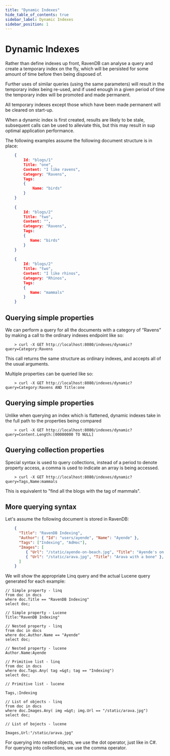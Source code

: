 ```yaml
---
title: "Dynamic Indexes"
hide_table_of_contents: true
sidebar_label: Dynamic Indexes
sidebar_position: 1
---
```



# Dynamic Indexes

Rather than define indexes up front, RavenDB can analyse a query and create a temporary index on the fly, which will be persisted for some amount of time before then being disposed of.

Further uses of similar queries (using the same parameters) will result in the temporary index being re-used, and if used enough in a given period of time the temporary index will be promoted and made permanent.

All temporary indexes except those which have been made permanent will be cleared on start-up.

<Admonition type="note" title="">
When a dynamic index is first created, results are likely to be stale, subsequent calls can be used to alleviate this, but this may result in sup optimal application performance.
</Admonition>

The following examples assume the following document structure is in place:

```json 
    {
        Id: "blogs/1"
        Title: "one",
        Content: "I like ravens",
        Category: "Ravens",
        Tags:
        {
            Name: "birds"
        }
    }
    
    {
        Id: "blogs/2"
        Title: "two",
        Content: "",
        Category: "Ravens",
        Tags:
        {
           Name: "birds"
        }
    }
    
    {
        Id: "blogs/2"
        Title: "two",
        Content: "I like rhinos",
        Category: "Rhinos",
        Tags:
        {
           Name: "mammals"
        }
    }
```

## Querying simple properties

We can perform a query for all the documents with a category of “Ravens” by making a call to the ordinary indexes endpoint like so:

```plain 
    > curl -X GET http://localhost:8080/indexes/dynamic?query=Category:Ravens
```

This call returns the same structure as ordinary indexes, and accepts all of the usual arguments.

Multiple properties can be queried like so:

```plain 
    > curl -X GET http://localhost:8080/indexes/dynamic?query=Category:Ravens AND Title:one
```

## Querying simple properties

Unlike when querying an index which is flattened, dynamic indexes take in the full path to the properties being compared

```plain 
    > curl -X GET http://localhost:8080/indexes/dynamic?query=Content.Length:[00000000 TO NULL]
```

## Querying collection properties

Special syntax is used to query collections, instead of a period to denote property access, a comma is used to indicate an array is being accessed.

```plain 
    > curl -X GET http://localhost:8080/indexes/dynamic?query=Tags,Name:mammals
```

This is equivalent to "find all the blogs with the tag of mammals".

## More querying syntax

Let's assume the following document is stored in RavenDB:

```json 
    {
      "Title": "RavenDB Indexing",
      "Author": { "Id": "users/ayende", "Name": "Ayende" },
      "Tags": ["Indexing", "AdHoc"],
      "Images": [
         { "Url": "/static/ayende-on-beach.jpg", "Title": "Ayende's on the Beach" },
         { "Url": "/static/arava.jpg", "Title": "Arava with a bone" },
      ]
    }
```

We will show the appropriate Linq query and the actual Lucene query generated for each example:

    // Simple property - linq
    from doc in docs
    where doc.Title == "RavenDB Indexing"
    select doc;

    // Simple property - Lucene
    Title:"RavenDB Indexing"

    // Nested property - linq
    from doc in docs
    where doc.Author.Name == "Ayende"
    select doc;

    // Nested property - lucene
    Author.Name:Ayende

    // Primitive list - linq
    from doc in docs
    where doc.Tags.Any( tag =&gt; tag == "Indexing")
    select doc;

    // Primitive list - lucene

    Tags,:Indexing

    // List of objects - linq
    from doc in docs
    where doc.Images.Any( img =&gt; img.Url == "/static/arava.jpg")
    select doc;

    // List of bojects - lucene

    Images,Url:"/static/arava.jpg"

For querying into nested objects, we use the dot operator, just like in C#. For querying into collections, we use the comma operator.
